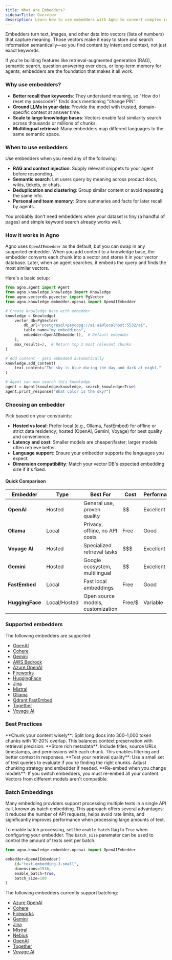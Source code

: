 ```yaml
---
title: What are Embedders?
sidebarTitle: Overview
description: Learn how to use embedders with Agno to convert complex information into vector representations.
---
```


Embedders turn text, images, and other data into vectors (lists of numbers) that capture meaning. Those vectors make it easy to store and search information semantically—so you find content by intent and context, not just exact keywords.

If you're building features like retrieval-augmented generation (RAG), semantic search, question answering over docs, or long-term memory for agents, embedders are the foundation that makes it all work.

### Why use embedders?

- **Better recall than keywords**: They understand meaning, so "How do I reset my passcode?" finds docs mentioning "change PIN".
- **Ground LLMs in your data**: Provide the model with trusted, domain-specific context at answer time.
- **Scale to large knowledge bases**: Vectors enable fast similarity search across thousands or millions of chunks.
- **Multilingual retrieval**: Many embedders map different languages to the same semantic space.

### When to use embedders

Use embedders when you need any of the following:

- **RAG and context injection**: Supply relevant snippets to your agent before responding.
- **Semantic search**: Let users query by meaning across product docs, wikis, tickets, or chats.
- **Deduplication and clustering**: Group similar content or avoid repeating the same info.
- **Personal and team memory**: Store summaries and facts for later recall by agents.

You probably don’t need embedders when your dataset is tiny (a handful of pages) and simple keyword search already works well.

### How it works in Agno

Agno uses `OpenAIEmbedder` as the default, but you can swap in any supported embedder. When you add content to a knowledge base, the embedder converts each chunk into a vector and stores it in your vector database. Later, when an agent searches, it embeds the query and finds the most similar vectors.

Here's a basic setup:

```python
from agno.agent import Agent
from agno.knowledge.knowledge import Knowledge
from agno.vectordb.pgvector import PgVector
from agno.knowledge.embedder.openai import OpenAIEmbedder

# Create knowledge base with embedder
knowledge = Knowledge(
    vector_db=PgVector(
        db_url="postgresql+psycopg://ai:ai@localhost:5532/ai",
        table_name="my_embeddings",
        embedder=OpenAIEmbedder(),  # Default embedder
    ),
    max_results=2,  # Return top 2 most relevant chunks
)

# Add content - gets embedded automatically
knowledge.add_content(
    text_content="The sky is blue during the day and dark at night."
)

# Agent can now search this knowledge
agent = Agent(knowledge=knowledge, search_knowledge=True)
agent.print_response("What color is the sky?")
```

### Choosing an embedder

Pick based on your constraints:

- **Hosted vs local**: Prefer local (e.g., Ollama, FastEmbed) for offline or strict data residency; hosted (OpenAI, Gemini, Voyage) for best quality and convenience.
- **Latency and cost**: Smaller models are cheaper/faster; larger models often retrieve better.
- **Language support**: Ensure your embedder supports the languages you expect.
- **Dimension compatibility**: Match your vector DB's expected embedding size if it's fixed.

#### Quick Comparison

| Embedder | Type | Best For | Cost | Performance |
|----------|------|----------|------|-------------|
| **OpenAI** | Hosted | General use, proven quality | $$ | Excellent |
| **Ollama** | Local | Privacy, offline, no API costs | Free | Good |
| **Voyage AI** | Hosted | Specialized retrieval tasks | $$$ | Excellent |
| **Gemini** | Hosted | Google ecosystem, multilingual | $$ | Excellent |
| **FastEmbed** | Local | Fast local embeddings | Free | Good |
| **HuggingFace** | Local/Hosted | Open source models, customization | Free/$ | Variable |

### Supported embedders

The following embedders are supported:

- [OpenAI](/concepts/knowledge/embedder/openai)
- [Cohere](/concepts/knowledge/embedder/cohere)
- [Gemini](/concepts/knowledge/embedder/gemini)
- [AWS Bedrock](/concepts/knowledge/embedder/aws_bedrock)
- [Azure OpenAI](/concepts/knowledge/embedder/azure_openai)
- [Fireworks](/concepts/knowledge/embedder/fireworks)
- [HuggingFace](/concepts/knowledge/embedder/huggingface)
- [Jina](/concepts/knowledge/embedder/jina)
- [Mistral](/concepts/knowledge/embedder/mistral)
- [Ollama](/concepts/knowledge/embedder/ollama)
- [Qdrant FastEmbed](/concepts/knowledge/embedder/qdrant_fastembed)
- [Together](/concepts/knowledge/embedder/together)
- [Voyage AI](/concepts/knowledge/embedder/voyageai)

### Best Practices

<Tip>
**Chunk your content wisely**: Split long docs into 300–1,000 token chunks with 10-20% overlap. This balances context preservation with retrieval precision.
</Tip>

<Tip>
**Store rich metadata**: Include titles, source URLs, timestamps, and permissions with each chunk. This enables filtering and better context in responses.
</Tip>

<Tip>
**Test your retrieval quality**: Use a small set of test queries to evaluate if you're finding the right chunks. Adjust chunking strategy and embedder if needed.
</Tip>

<Warning>
**Re-embed when you change models**: If you switch embedders, you must re-embed all your content. Vectors from different models aren't compatible.
</Warning>

### Batch Embeddings

Many embedding providers support processing multiple texts in a single API call, known as batch embedding. This approach offers several advantages: it reduces the number of API requests, 
helps avoid rate limits, and significantly improves performance when processing large amounts of text.

To enable batch processing, set the `enable_batch` flag to `True` when configuring your embedder.
The `batch_size` paramater can be used to control the amount of texts sent per batch.

```python
from agno.knowledge.embedder.openai import OpenAIEmbedder

embedder=OpenAIEmbedder(
    id="text-embedding-3-small",
    dimensions=1536,
    enable_batch=True,
    batch_size=100
)
```

The following embedders currently support batching:
- [Azure OpenAI](/concepts/knowledge/embedder/azure_openai)
- [Cohere](/concepts/knowledge/embedder/cohere)
- [Fireworks](/concepts/knowledge/embedder/fireworks)
- [Gemini](/concepts/knowledge/embedder/gemini)
- [Jina](/concepts/knowledge/embedder/jina)
- [Mistral](/concepts/knowledge/embedder/mistral)
- [Nebius](/concepts/knowledge/embedder/nebius)
- [OpenAI](/concepts/knowledge/embedder/openai)
- [Together](/concepts/knowledge/embedder/together)
- [Voyage AI](/concepts/knowledge/embedder/voyageai)
